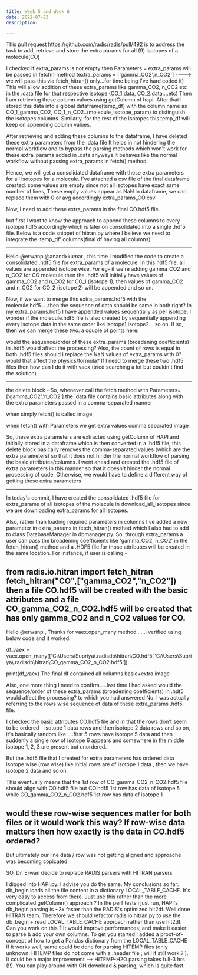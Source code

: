 ```yaml
---
title: Week 5 and Week 6
date: 2022-07-23
description: 

---
```



This pull request https://github.com/radis/radis/pull/492 is to address the task to add, retrieve and store the extra params for all (9) isotopes of a molecule(CO)

I checked if extra_params is not empty then Parameters = extra_params will be passed in fetch() method
(extra_params = ['gamma_CO2',n_CO2'] ----> we will pass this via fetch_hitran() only...for time being I've hard coded it)
This will allow addition of these extra_params like gamma_CO2, n_CO2 etc in the .data file for that respective isotope (CO_1.data, CO_2.data....etc)
Then I am retrieving these column values using getColumn of hapi.
After that I stored this data into a global dataframe(temp_df) with the column name as CO_1_gamma_CO2, CO_1_n_CO2..(molecule_isotope_param) to distinguish the isotopes columns.
Similarly, for the rest of the isotopes this temp_df will keep on appending column values.

After retrieving and adding these columns to the dataframe, I have deleted these extra parameters from the .data file
It helps in not hindering the normal workflow and to bypass the parsing methods which won't work for these extra_params added in .data anyways.It behaves like the normal workflow without passing extra_params in fetch() method.

Hence, we will get a consolidated dataframe with these extra parameters for all
isotopes for a molecule. I've attached a csv file of the final dataframe created.
some values are empty since not all isotopes have exact same number of lines,
These empty values appear as NaN in dataframe, we can replace them with 0 or avg accordingly
extra_params_CO.csv

Now, I need to add these extra_params in the final CO.hdf5 file.

but first I want to know the approach to append these columns to every isotope hdf5 accordingly which is later on consolidated into a single .hdf5 file.
Below is a code snippet of hitran.py where I believe we need to integrate the 'temp_df' columns(final df having all columns)

---------------
Hello @erwanp @anandxkumar ,
this time I modified the code to create a consolidated .hdf5 file for extra_params of a molecule. In this hdf5 file, all values are appended isotope wise. For eg- if we're adding gamma_CO2 and n_CO2 for CO molecule then the .hdf5 will initially have values of gamma_CO2 and n_CO2 for CO_1 (isotope 1), then values of gamma_CO2 and n_CO2 for CO_2 (isotope 2) will be appended and so on.

Now, if we want to merge this extra_params.hdf5 with the molecule.hdf5.....then the sequence of data should be same in both right? In my extra_params.hdf5 I have appended values sequentially as per isotope. I wonder if the molecule.hdf5 file is also created by sequentially appending every isotope data in the same order like isotope1,isotope2....so on.
If so, then we can merge these two.
a couple of points here:

would the sequence/order of these extra_params (broadening coefficients) in .hdf5 would affect the processing?
Also, the count of rows is equal in both .hdf5 files
should I replace the NaN values of extra_params with 0? would that affect the physics/formula?
If I need to merge these two .hdf5 files then how can I do it with vaex (tried searching a lot but couldn't find the solution)

-------------------------

the delete block -
So, whenever call the fetch method with Parameters= ['gamma_CO2','n_CO2'] the .data file contains basic attributes along with the extra parameters passed in a comma-separated manner

when simply fetch() is called
image

when fetch() with Parameters we get extra values comma separated
image

So, these extra parameters are extracted using getColumn of HAPI and initially stored in a dataframe which is then converted in a .hdf5 file, this delete block basically removes the comma-separated values (which are the extra parameters) so that it does not hinder the normal workflow of parsing the basic attributes/columns.
I went ahead and created the .hdf5 file of extra parameters in this manner so that it doesn't hinder the normal processing of code. Otherwise, we would have to define a different way of getting these extra parameters

-----------------
In today's commit, I have created the consolidated .hdf5 file for extra_params of all isotopes of the molecule in download_all_isotopes since we are downloading extra_params for all isotopes.

Also, rather than loading required parameters in columns
I've added a new parameter in extra_params in fetch_hitran() method which I also had to add to class DatabaseManager in dbmanager.py.
So, through extra_params a user can pass the broadening coefficients like 'gamma_CO2, n_CO2' in the fetch_hitran() method and a .HDF5 file for those attributes will be created in the same location.
For instance,
if user is calling -

from radis.io.hitran import fetch_hitran
fetch_hitran("CO",["gamma_CO2","n_CO2"])
then a file CO.hdf5 will be created with the basic attributes and a file CO_gamma_CO2_n_CO2.hdf5 will be created that has only gamma_CO2 and n_CO2 values for CO.
-----------------------------

Hello @erwanp ,
Thanks for vaex.open_many method .....I verified using below code and it worked.


df_vaex = vaex.open_many(['C:\\Users\\Supriya\\.radisdb\\hitran\\CO.hdf5','C:\\Users\\Supriya\\.radisdb\\hitran\\CO_gamma_CO2_n_CO2.hdf5'])

print(df_vaex)
The final df contained all columns basic+extra
image

Also, one more thing I need to confirm.....last time I had asked would the sequence/order of these extra_params (broadening coefficients) in .hdf5 would affect the processing? to which you had answered No.
I was actually referring to the rows wise sequence of data of these extra_params .hdf5 file.

I checked the basic attributes CO.hdf5 file and in that the rows don't seem to be ordered - isotope 1 data rows and then isotope 2 data rows and so on, it's basically random like.....first 5 rows have isotope 5 data and then suddenly a single row of isotope 6 appears and somewhere in the middle isotope 1, 2, 3 are present but unordered.

But the .hdf5 file that I created for extra parameters has ordered data isotope wise (row wise) like initial rows are of isotope 1 data , then we have isotope 2 data and so on.

This eventually means that the 1st row of CO_gamma_CO2_n_CO2.hdf5 file should align with CO.hdf5 file
but CO.hdf5 1st row has data of isotope 5 while CO_gamma_CO2_n_CO2.hdf5 1st row has data of isotope 1

would these row-wise sequences matter for both files or it would work this way?
If row-wise data matters then how exactly is the data in CO.hdf5 ordered?
-------------------------

But ultimately our line data / row was not getting aligned and approache was becoming copicated

SO, Dr. Erwan decide to replace RADIS parsers with HITRAN parsers

I digged into HAPI.py.  I advise you do the same.  My conclusions so far:
db_begin loads all the file content in a dictionary LOCAL_TABLE_CACHE. It's very easy to access from there. Just use this rather than the more complicated getColumn() approach ?
In the perf tests i just run, HAPI's db_begin parsing is ~3x faster than the RADIS's optimized hit2df.  Well done HITRAN team.
Therefore we should refactor radis.io.hitran.py to use the db_begin + read LOCAL_TABLE_CACHE approach rather than use hit2df.  Can you work on this ? It would improve performances; and make it easier to parse & add your own columns.    To get you started I added a proof-of-concept of how to get a Pandas dictionary from the LOCAL_TABLE_CACHE
If it works well, same could be done for parsing HITEMP files (only unknown: HITEMP files do not come with a .header file ; will it still work ? ). It could be a major improvement --> HITEMP-H2O parsing takes full-3 hrs (!!).  You can play around with OH download & parsing; which is quite fast.
